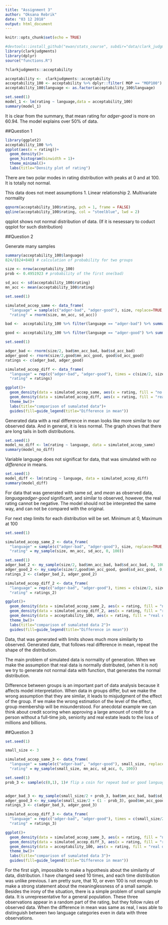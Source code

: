 ```yaml
---
title: "Assignment 3"
author: "Oksana Rebrik"
date: "03 12 2018"
output: html_document
---
```


```r
knitr::opts_chunk$set(echo = TRUE)
```

```r
#devtools::install_github("ewan/stats_course", subdir="data/clark_judgments")
library(clarkjudgments)
library(dplyr)
source("functions.R")
```

```r
?clarkjudgments::acceptability
```

```r
acceptability <-  clarkjudgments::acceptability
acceptability_100 <- acceptability %>% dplyr::filter( MOP == "MOP100")
acceptability_100$language <- as.factor(acceptability_100$language)
```

```r
set.seed(1)
model_1 <- lm(rating ~ language,data = acceptability_100)
summary(model_1)
```

It is clear from the summary, that mean rating for *adger-good* is more on 60.94. The model explains over 50% of data.

##Question 1

```r
library(ggplot2)
acceptability_100 %>% 
ggplot(aes(x = rating))+
  geom_density()+
  geom_histogram(binwidth = 1)+
  theme_minimal()+
  labs(title="Density plot of rating")
```

There are two polar modes in rating distribution with peaks at 0 and at 100. It is totally not normal. 

This data does not meet assumptions
 1. Linear relationship
 2. Multivariate normality

```r
qqnorm(acceptability_100$rating, pch = 1, frame = FALSE)
qqline(acceptability_100$rating, col = "steelblue", lwd = 2)
```
qqplot shows not normal distribution of data. (If it is nesessary to coduct qqplot for such distribution)


##Question 2


Generate many samples

```r
summary(acceptability_100$language)
824/(824+840) # calculation of probability for two groups

size <- nrow(acceptability_100)
prob <- 0.4951923 # probability of the first one(bad)

sd_acc <- sd(acceptability_100$rating)
mn_acc <- mean(acceptability_100$rating)

set.seed(1)

simulated_accep_same <- data_frame(
  "language" = sample(c("adger-bad", "adger-good"), size, replace=TRUE, prob = c(prob, 1-prob)),
  "rating" = rnorm(size, mn_acc, sd_acc))
```


```r
bad <-  acceptability_100 %>% filter(language == "adger-bad") %>% summarise(mn_acc_bad = mean(rating), sd_acc_bad = sd(rating))

good <- acceptability_100 %>% filter(language == "adger-good") %>% summarise(mn_acc_good = mean(rating), sd_acc_good = sd(rating))

set.seed(1)

adger_bad <- rnorm(size/2, bad$mn_acc_bad, bad$sd_acc_bad)
adger_good <- rnorm(size/2,good$mn_acc_good, good$sd_acc_good)
ratings <- c(adger_bad, adger_good)

simulated_accep_diff <- data_frame(
  "language" = rep(c("adger-bad", "adger-good"), times = c(size/2, size/2)),
  "rating" = ratings)
```

```r

ggplot()+
  geom_density(data = simulated_accep_same, aes(x = rating, fill = "no difference"), alpha = 0.9)+
  geom_density(data = simulated_accep_diff, aes(x = rating, fill = "real difference"), alpha = 0.6)+
  theme_bw()+
  labs(title="comparison of sumalated data")+ 
  guides(fill=guide_legend(title="Difference in mean"))
```

Generated data with a real difference in mean looks like more similar to our observed data. And in general, it is less normal. The graph shows that there are long tails in both distributions.

```r
set.seed(1)
model_no_diff <- lm(rating ~ language, data = simulated_accep_same)
summary(model_no_diff)
```

Variable language does not significat for data, that was simulated with *no difference* in means.

```r
set.seed(1)
model_diff <- lm(rating ~ language, data = simulated_accep_diff)
summary(model_diff)
```

For data that was generated with same *sd*, and *mean* as observed data,  _languageadger-good_ significant, and similar to observed, however, the real rating cannot be negative. The model should not be interpreted the same way, and can not be compared with the original.

For next step limits for each distribution will be set. Minimum at 0, Maximum at 100

```r
set.seed(1)

simulated_accep_same_2 <- data_frame(
  "language" = sample(c("adger-bad", "adger-good"), size, replace=TRUE, prob = c(prob, 1-prob)),
  "rating" = my_sample(size, mn_acc, sd_acc, 0, 100))
```

```r
set.seed(1)
adger_bad_2 <- my_sample(size/2, bad$mn_acc_bad, bad$sd_acc_bad, 0, 100)
adger_good_2 <- my_sample(size/2,good$mn_acc_good, good$sd_acc_good, 0, 100)
ratings_2 <- c(adger_bad_2, adger_good_2)

simulated_accep_diff_2 <- data_frame(
  "language" = rep(c("adger-bad", "adger-good"), times = c(size/2, size/2)),
  "rating" = ratings_2)
```


```r
ggplot()+
  geom_density(data = simulated_accep_same_2, aes(x = rating, fill = "no difference"), alpha = 0.9)+
  geom_density(data = simulated_accep_diff_2, aes(x = rating, fill = "real difference"), alpha = 0.6)+
  geom_density(data = acceptability_100, aes(x = rating, fill = "real data"), alpha = 0.4)+
  theme_bw()+
  labs(title="comparison of sumalated data 2")+ 
  guides(fill=guide_legend(title="Difference in mean"))
```

Data, that was generated with limits shows much more similarity to observed. Generated date, that follows real difference in mean, repeat the shape of the distribution.

The main problem of simulated data is normality of generation. When we make the assumption that real data is normally distributed, (when it is not) we try to generate not normal data with function, that generates the normal distribution.

Difference between groups is an important part of data analysis because it affects model interpretation. When data in groups differ, but we make the wrong assumption that they are similar, it leads to misjudgment of the effect of the group. If we make the wrong estimation of the level of the effect, group membership will be misunderstood. For anecdotal example we can think about credit scoring when approving a large amount of credit for a person without a full-time job, seniority and real estate leads to the loss of millions and billions.

##Question 3

```r
set.seed(1)

small_size <- 3

simulated_accep_same_3 <- data_frame(
  "language" = sample(c("adger-bad", "adger-good"), small_size, replace=TRUE, prob = c(prob, 1-prob)),
  "rating" = my_sample(small_size, mn_acc, sd_acc, 0, 100))
```

```r
set.seed(1)
prob_3 <- sample(c(0,1), 1)# flip a coin for repeat bad or good language


adger_bad_3 <- my_sample(small_size/2 + prob_3, bad$mn_acc_bad, bad$sd_acc_bad, 0, 100)
adger_good_3 <- my_sample(small_size/2 + (1 - prob_3), good$mn_acc_good, good$sd_acc_good, 0, 100)
ratings_3 <- c(adger_bad_3, adger_good_3)

simulated_accep_diff_3 <- data_frame(
  "language" = rep(c("adger-bad", "adger-good"), times = c(small_size/2 + prob_3, small_size/2+ (1 - prob_3))),
  "rating" = ratings_3)
```



```r
ggplot()+
  geom_density(data = simulated_accep_same_3, aes(x = rating, fill = "no difference"), alpha = 0.9)+
  geom_density(data = simulated_accep_diff_3, aes(x = rating, fill = "real difference"), alpha = 0.6)+
  geom_density(data = acceptability_100, aes(x = rating, fill = "real data"), alpha = 0.4)+
  theme_bw()+
  labs(title="comparison of sumalated data 3")+ 
  guides(fill=guide_legend(title="Difference in mean"))
```

For the first sigh, impossible to make a hypothesis about the similarity of data, distribution.
I have changed seed 10 times, and each time distribution was unlike previous. I am pretty sure, that 10, or even 100 is not enough to make a strong statement about the meaninglessness of a small sample. Besides the irony of the situation, there is a simple problem of small sample data. It is unrepresentative for a general population. These three observations appear in a random part of the rating, but they follow rules of observed data. When the difference in mean was same as real, I was able to distinguish between two language categories even in data with three observations.

